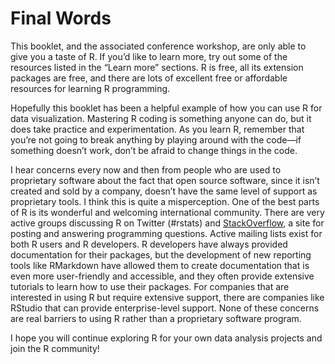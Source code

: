 # Final Words

This booklet, and the associated conference workshop, are only able to give you a taste of R. 
If you'd like to learn more, try out some of the resources listed in the "Learn more" sections. 
R is free, all its extension packages are free, and there are lots of excellent free or affordable
resources for learning R programming. 

Hopefully this booklet has been a helpful example of how you can use R for data visualization.
Mastering R coding is something anyone can do, but it does take practice and experimentation. 
As you learn R, remember that you're not going to break anything by playing around with the
code---if something doesn't work, don't be afraid to change things in the code. 

I hear concerns every now and then from people who are used to proprietary software about
the fact that open source software, since it isn't created and sold by a company, doesn't have
the same level of support as proprietary tools. I think this is quite a misperception.
One of the best parts of R is its wonderful and welcoming international community. There 
are very active groups discussing R on Twitter (#rstats) and 
[StackOverflow](https://stackoverflow.com/), a site for 
posting and answering programming questions. Active mailing lists exist for both R users and
R developers. R developers have always provided documentation for their packages, but the
development of new reporting tools like RMarkdown have allowed them to create documentation that
is even more user-friendly and accessible, and they often provide extensive tutorials to learn 
how to use their packages. For companies that are interested in using R but require
extensive support, there are companies like RStudio that can provide enterprise-level support. 
None of these concerns are real barriers to using R rather than a proprietary software program.

I hope you will continue exploring R for your own data analysis projects and join the R community!


